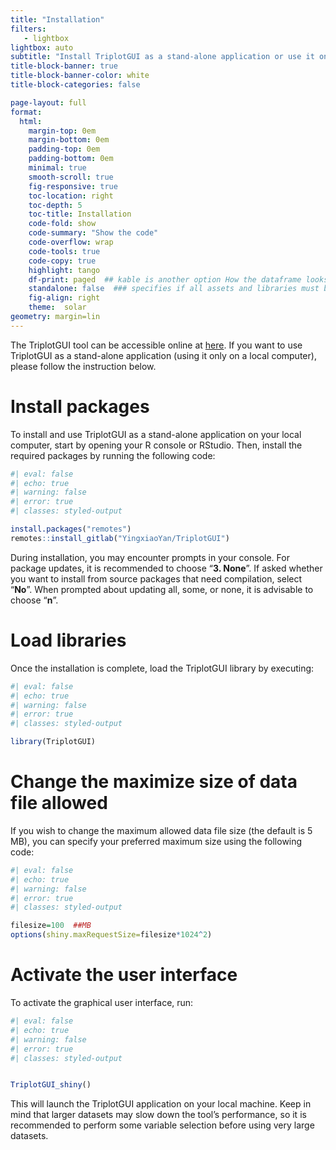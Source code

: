 ```yaml
---
title: "Installation"
filters:
   - lightbox
lightbox: auto
subtitle: "Install TriplotGUI as a stand-alone application or use it on webserver"
title-block-banner: true
title-block-banner-color: white
title-block-categories: false

page-layout: full
format:
  html: 
    margin-top: 0em
    margin-bottom: 0em
    padding-top: 0em
    padding-bottom: 0em
    minimal: true
    smooth-scroll: true
    fig-responsive: true
    toc-location: right
    toc-depth: 5
    toc-title: Installation
    code-fold: show
    code-summary: "Show the code"
    code-overflow: wrap
    code-tools: true
    code-copy: true
    highlight: tango
    df-print: paged  ## kable is another option How the dataframe looks like 
    standalone: false  ### specifies if all assets and libraries must be integrated into the output html file as a standalone document.
    fig-align: right
    theme:  solar
geometry: margin=lin  
---
```


The TriplotGUI tool can be accessible online at [here](https://yingxiao.shinyapps.io/triplotgui/){target="_blank"}. If you want to use TriplotGUI as a stand-alone application (using it only on a local computer), please follow the instruction below.

# Install packages

To install and use TriplotGUI as a stand-alone application on your local computer, start by opening your R console or RStudio. Then, install the required packages by running the following code:

```r
#| eval: false
#| echo: true
#| warning: false
#| error: true
#| classes: styled-output

install.packages("remotes")
remotes::install_gitlab("YingxiaoYan/TriplotGUI")
```

During installation, you may encounter prompts in your console. For package updates, it is recommended to choose "**3. None**". If asked whether you want to install from source packages that need compilation, select "**No**". When prompted about updating all, some, or none, it is advisable to choose "**n**".
<!-- <ul> -->

<!-- <li>Sometimes it pops up in your console that asks you *which package you would like to update*. We recommened you to chose **3.None**</li> -->

<!-- <li>Sometimes it pops up in your console that asks *Do you want to install from source packages which need compliation* . We recommended you to chose **no**</li> -->

<!-- <li>Sometimes it pops up in your console that asks *Update all/some/none?\[a/s/n\]* . We recommended you to chose **n**</li> -->

<!-- </ul> -->

# Load libraries

Once the installation is complete, load the TriplotGUI library by executing:

```r
#| eval: false
#| echo: true
#| warning: false
#| error: true
#| classes: styled-output

library(TriplotGUI)
```



# Change the maximize size of data file allowed

If you wish to change the maximum allowed data file size (the default is 5 MB), you can specify your preferred maximum size using the following code:


```r
#| eval: false
#| echo: true
#| warning: false
#| error: true
#| classes: styled-output

filesize=100  ##MB
options(shiny.maxRequestSize=filesize*1024^2)

```


# Activate the user interface

To activate the graphical user interface, run:

```r
#| eval: false
#| echo: true
#| warning: false
#| error: true
#| classes: styled-output


TriplotGUI_shiny()

```

This will launch the TriplotGUI application on your local machine. Keep in mind that larger datasets may slow down the tool's performance, so it is recommended to perform some variable selection before using very large datasets.
